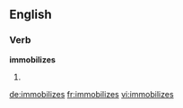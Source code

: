 ==English==

===Verb===
'''immobilizes'''

# {{third-person singular of|[[immobilize]]}}

[[de:immobilizes]]
[[fr:immobilizes]]
[[vi:immobilizes]]
